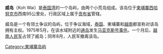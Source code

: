 {{expand|time=2014-06-22T04:43:17+00:00}}
{{unreferenced|time=2014-06-22T04:43:17+00:00}}
{{Infobox settlement
|name                   = 威岛<br>Koh Wai
|other_name             = Poulo Wai
|native_name            =
|nickname               =
|settlement_type        = 岛 <!--For Town or Village (Leave blank for the default City)-->
|motto                  =
|image_skyline          =
|imagesize              = 250px
|image_caption          =
|image_flag             =
|flag_size              =
|image_seal             =
|seal_size              =
|image_shield           =
|shield_size            =
|city_logo              =
|citylogo_size          =
|image_map              =
|mapsize                =
|map_caption            = 威岛在柬埔寨的位置
|image_map1             =
|mapsize1               =
|map_caption1           = Location of Koh Wai
|image_dot_map          =
|dot_mapsize            =
|dot_map_caption        =
|dot_x = |dot_y =
|pushpin_map            = Cambodia <!-- the name of a location map as per http://en.wikipedia.org/wiki/Template:Location_map -->
|pushpin_label_position =top<!-- the position of the pushpin label: left, right, top, bottom, none -->
|pushpin_map_caption    =
|pushpin_mapsize        = 250
|coordinates_region     = KH
|subdivision_type       = 国家
|subdivision_name       = {{flag|Cambodia}}
|subdivision_type1      = 省
|subdivision_name1      = [[贡布省|贡布省]]
|subdivision_type2      =
|subdivision_name2      =
|subdivision_type3      =
|subdivision_name3      =
|subdivision_type4      =
|subdivision_name4      =
|government_footnotes   =
|government_type        =
|leader_title           =
|leader_name            =
|leader_title1          =
|leader_name1           =
|leader_title2          =
|leader_name2           =
|leader_title3          =
|leader_name3           =
|leader_title4          =
|leader_name4           =
|established_title      =
|established_date       =
|established_title2     =
|established_date2      =
|established_title3     =  <!-- Incorporated (city) -->
|established_date3      =
|area_magnitude         =
|unit_pref                = <!--Enter: Imperial, if Imperial (metric) is desired-->
|area_footnotes           =
|area_total_km2           =
|area_land_km2            =
|area_water_km2           =
|area_total_sq_mi         =
|area_land_sq_mi          =
|area_water_sq_mi         =
|area_water_percent       =
|area_urban_km2           =
|area_urban_sq_mi         =
|area_metro_km2           =
|area_metro_sq_mi         =
|population_as_of               =
|population_footnotes           =
|population_note                =
|population_total               =
|population_density_km2         =
|population_density_sq_mi       =
|population_metro               =
|population_density_metro_km2   =
|population_density_metro_sq_mi =
|population_urban               =
|population_density_urban_km2   =
|population_density_urban_sq_mi =
|population_blank1_title        =
|population_blank1              =
|population_density_blank1_km2 =
|population_density_blank1_sq_mi =
|timezone               =
|utc_offset             =
|timezone_DST           =
|utc_offset_DST         =
|latd=9 |latm=55 |lats= |latNS=N
|longd=102 |longm=54|longs= |longEW=E
|elevation_footnotes    =  <!--for references: use <ref> tags-->
|elevation_m            =
|elevation_ft           =
|postal_code_type       =  <!-- enter ZIP code, Postcode, Post code, Postal code... -->
|postal_code            =
|area_code              =
|blank_name             =
|blank_info             =
|blank1_name            =
|blank1_info            =
|website                =
|footnotes              =
}}<!-- end infobox settlement -->

'''威岛'''（Koh Wai）是[[泰国湾|泰国湾]]的一个岛屿，由两个小荒岛组成。该岛位于[[柬埔寨|柬埔寨]][[西哈努克市|西哈努克市]]西南95公里处，行政区域上属于[[贡布省|贡布省]]管辖。

威岛是一个有领土争议的岛屿，位于争议海域，[[泰国|泰国]]、柬埔寨和[[越南|越南]]都宣称对该岛拥有主权。1975年5月，在该水域附近的[[通岛|通岛]]发生[[马亚克斯号事件|马亚克斯号事件]]。一个月后，[[越南人民军|越南人民军]]占领了威岛；同年8月，人民军撤离该岛。

[[Category:柬埔寨岛屿|Category:柬埔寨岛屿]]